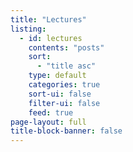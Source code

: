 ```yaml
---
title: "Lectures"
listing:
  - id: lectures
    contents: "posts"
    sort:
      - "title asc"
    type: default
    categories: true
    sort-ui: false
    filter-ui: false
    feed: true
page-layout: full
title-block-banner: false
---
```

